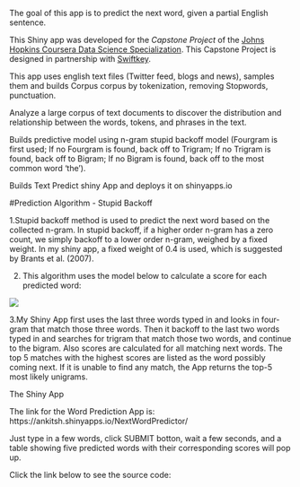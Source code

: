 The goal of this app is to predict the next word, given a partial English sentence.  

This Shiny app was developed for the *Capstone Project*  of the 
[Johns Hopkins Coursera Data Science 
Specialization](https://www.coursera.org/specialization/jhudatascience/1?utm_medium=listingPage). This Capstone Project is designed in partnership with [Swiftkey](http://swiftkey.com/).


This app uses english text files (Twitter feed, blogs and news), samples them and builds Corpus corpus by tokenization, removing Stopwords, punctuation.

Analyze a large corpus of text documents to discover the distribution and relationship between the words, tokens, and phrases in the text.

Builds predictive model using n-gram stupid backoff model (Fourgram is first used; If no Fourgram is found, back off to Trigram; If no Trigram is found, back off to Bigram; If no Bigram is found, back off to the most common word ‘the’).

Builds Text Predict shiny App and deploys it on shinyapps.io


#Prediction Algorithm - Stupid Backoff

1.Stupid backoff method is used to predict the next word based on the collected n-gram.
In stupid backoff, if a higher order n-gram has a zero count, we simply backoff to a lower order n-gram, weighed by a fixed weight. In my shiny app, a fixed weight of 0.4 is used, which is suggested by Brants et al. (2007).

2. This algorithm uses the model below to calculate a score for each predicted word:

![](www/Backoffmodelfromula.png)

3.My Shiny App first uses the last three words typed in and looks in four-gram that match those three words. Then it backoff to the last two words typed in and searches for trigram that match those two words, and continue to the bigram. Also scores are calculated for all matching next words. The top 5 matches with the highest scores are listed as the word possibly coming next. If it is unable to find any match, the App returns the top-5 most likely unigrams.

The Shiny App

The link for the Word Prediction App is: https://ankitsh.shinyapps.io/NextWordPredictor/

Just type in a few words, click SUBMIT botton, wait a few seconds, and a table showing five predicted words with their corresponding scores will pop up.

Click the link below to see the source code: 




